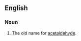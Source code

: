 ==English==

===Noun===
{{en-noun|sg=[[acetic]] [[aldehyde]]|-}}

# {{organic compound}} The old name for [[acetaldehyde]].